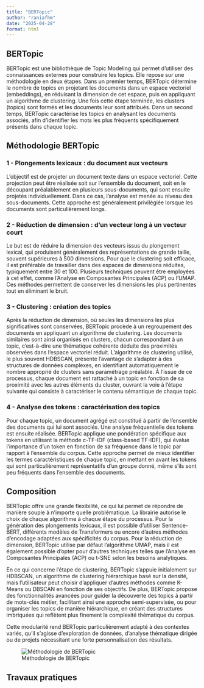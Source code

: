 ```yaml
---
title: "BERTopic"
author: "raniafhm"
date: "2025-04-28"
format: html
---
```


## BERTopic

BERTopic est une bibliothèque de Topic Modeling qui permet d'utiliser des connaissances externes pour construire les topics. Elle repose sur une méthodologie en deux étapes.
Dans un premier temps, BERTopic détermine le nombre de topics en projetant les documents dans un espace vectoriel (embeddings), en réduisant la dimension de cet espace, puis en appliquant un algorithme de clustering.
Une fois cette étape terminée, les clusters (topics) sont formés et les documents leur sont attribués.
Dans un second temps, BERTopic caractérise les topics en analysant les documents associés, afin d’identifier les mots les plus fréquents spécifiquement présents dans chaque topic.

## Méthodologie BERTopic

### 1 - Plongements lexicaux : du document aux vecteurs

L'objectif est de projeter un document texte dans un espace vectoriel. Cette projection peut être réalisée soit sur l'ensemble du document, soit en le découpant préalablement en plusieurs sous-documents, qui sont ensuite projetés individuellement. Dans ce cas, l'analyse est menée au niveau des sous-documents. Cette approche est généralement privilégiée lorsque les documents sont particulièrement longs.


### 2 - Réduction de dimension : d'un vecteur long à un vecteur court

Le but est de réduire la dimension des vecteurs issus du plongement lexical, qui produisent généralement des représentations de grande taille, souvent supérieures à 500 dimensions. Pour que le clustering soit efficace, il est préférable de travailler dans des espaces de dimensions réduites, typiquement entre 30 et 100. Plusieurs techniques peuvent être employées à cet effet, comme l'Analyse en Composantes Principales (ACP) ou l'UMAP. Ces méthodes permettent de conserver les dimensions les plus pertinentes tout en éliminant le bruit.


### 3 - Clustering : création des topics

Après la réduction de dimension, où seules les dimensions les plus significatives sont conservées, BERTopic procède à un regroupement des documents en appliquant un algorithme de clustering. Les documents similaires sont ainsi organisés en clusters, chacun correspondant à un topic, c'est-à-dire une thématique cohérente déduite des proximités observées dans l’espace vectoriel réduit. L'algorithme de clustering utilisé, le plus souvent HDBSCAN, présente l'avantage de s'adapter à des structures de données complexes, en identifiant automatiquement le nombre approprié de clusters sans paramétrage préalable. À l'issue de ce processus, chaque document est rattaché à un topic en fonction de sa proximité avec les autres éléments du cluster, ouvrant la voie à l'étape suivante qui consiste à caractériser le contenu sémantique de chaque topic.

### 4 - Analyse des tokens : caractérisation des topics

Pour chaque topic, un document agrégé est constitué à partir de l'ensemble des documents qui lui sont associés. Une analyse fréquentielle des tokens est ensuite réalisée.
BERTopic applique une pondération spécifique aux tokens en utilisant la méthode c-TF-IDF (class-based TF-IDF), qui évalue l'importance d'un token en fonction de sa fréquence dans le topic par rapport à l'ensemble du corpus. Cette approche permet de mieux identifier les termes caractéristiques de chaque topic, en mettant en avant les tokens qui sont particulièrement représentatifs d'un groupe donné, même s'ils sont peu fréquents dans l'ensemble des documents.


## Composition

BERTopic offre une grande flexibilité, ce qui lui permet de répondre de manière souple à n'importe quelle problématique. La librairie autorise le choix de chaque algorithme à chaque étape du processus. Pour la génération des plongements lexicaux, il est possible d'utiliser Sentence-BERT, différents modèles de Transformers ou encore d'autres méthodes d'encodage adaptées aux spécificités du corpus. Pour la réduction de dimension, BERTopic utilise par défaut l'algorithme UMAP, mais il est également possible d'opter pour d'autres techniques telles que l'Analyse en Composantes Principales (ACP) ou t-SNE selon les besoins analytiques.

En ce qui concerne l'étape de clustering, BERTopic s'appuie initialement sur HDBSCAN, un algorithme de clustering hiérarchique basé sur la densité, mais l'utilisateur peut choisir d'appliquer d'autres méthodes comme K-Means ou DBSCAN en fonction de ses objectifs. De plus, BERTopic propose des fonctionnalités avancées pour guider la découverte des topics à partir de mots-clés métier, facilitant ainsi une approche semi-supervisée, ou pour organiser les topics de manière hiérarchique, en créant des structures imbriquées qui reflètent plus finement la complexité thématique du corpus.

Cette modularité rend BERTopic particulièrement adapté à des contextes variés, qu'il s'agisse d'exploration de données, d'analyse thématique dirigée ou de projets nécessitant une forte personnalisation des résultats.


![Méthodologie de BERTopic](img/BERTopic.png)

## Travaux pratiques